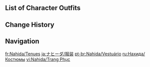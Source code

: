{{CharacterTabs}}

==List of Character Outfits==
{{Outfits by Category Table|Nahida Outfits|nocharacter=1}}

==Change History==
{{Change History|3.2}}

==Navigation==
{{Character Navbox|link type=outfits}}

[[fr:Nahida/Tenues]]
[[ja:ナヒーダ/服装]]
[[pt-br:Nahida/Vestuário]]
[[ru:Нахида/Костюмы]]
[[vi:Nahida/Trang Phục]]